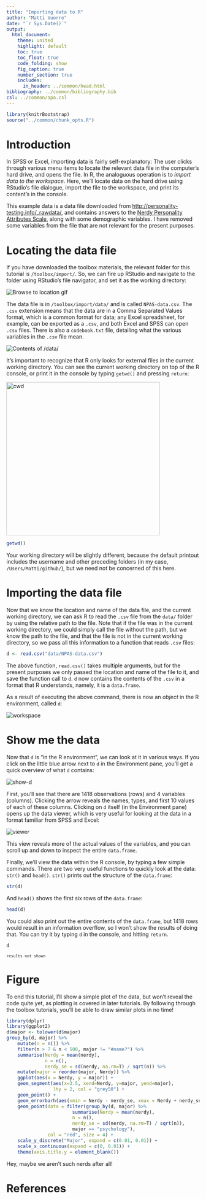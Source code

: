 ```yaml
---
title: "Importing data to R"
author: "Matti Vuorre"
date: "`r Sys.Date()`"
output:
  html_document:
    theme: united
    highlight: default
    toc: true
    toc_float: true
    code_folding: show
    fig_caption: true
    number_section: true
    includes:
      in_header: ../common/head.html
bibliography: ../common/bibliography.bib
csl: ../common/apa.csl
---
```


```r
library(knitrBootstrap)
source("../common/chunk_opts.R")
```

# Introduction

In SPSS or Excel, importing data is fairly self-explanatory: The user clicks through various menu items to locate the relevant data file in the computer's hard drive, and opens the file. In R, the analoguous operation is to _import data to the workspace_. Here, we'll locate data on the hard drive using RStudio's file dialogue, import the file to the workspace, and print its content's in the console.

This example data is a data file downloaded from <http://personality-testing.info/_rawdata/>, and contains answers to the [Nerdy Personality Attributes Scale](http://personality-testing.info/tests/NPAS/), along with some demographic variables. I have removed some variables from the file that are not relevant for the present purposes.

# Locating the data file

If you have downloaded the toolbox materials, the relevant folder for this tutorial is `/toolbox/import/`. So, we can fire up RStudio and navigate to the folder using RStudio's file navigator, and set it as the working directory:

<img src="images/browse.gif" alt="Browse to location gif">

The data file is in `/toolbox/import/data/` and is called `NPAS-data.csv`. The `.csv` extension means that the data are in a Comma Separated Values format, which is a common format for data; any Excel spreadsheet, for example, can be exported as a `.csv`, and both Excel and SPSS can open `.csv` files. There is also a `codebook.txt` file, detailing what the various variables in the `.csv` file mean.

<img src="images/files.png" alt="Contents of /data/">

It's important to recognize that R only looks for external files in the current working directory. You can see the current working directory on top of the R console, or print it in the console by typing `getwd()` and pressing `return`:

<img src="images/cwd.png" alt="cwd" width="400">

```r
getwd()
```

Your working directory will be slightly different, because the default printout includes the username and other preceding folders (in my case, `/Users/Matti/github/`), but we need not be concerned of this here.

# Importing the data file

Now that we know the location and name of the data file, and the current working directory, we can ask R to read the `.csv` file from the `data/` folder by using the relative path to the file. Note that if the file was in the current working directory, we could simply call the file without the path, but we know the path to the file, and that the file is not in the current working directory, so we pass all this information to a function that reads `.csv` files:

```r
d <- read.csv("data/NPAS-data.csv")
```

The above function, `read.csv()` takes multiple arguments, but for the present purposes we only passed the location and name of the file to it, and save the function call to `d`. `d` now contains the contents of the `.csv` in a format that R understands, namely, it is a `data.frame`.

As a result of executing the above command, there is now an _object_ in the R environment, called `d`:

<img src="images/workspace.png" alt="workspace">

# Show me the data

Now that `d` is "in the R environment", we can look at it in various ways. If you click on the little blue arrow next to `d` in the Environment pane, you'll get a quick overview of what `d` contains:

<img src="images/show-d.gif" alt="show-d">

First, you'll see that there are 1418 observations (rows) and 4 variables (columns). Clicking the arrow reveals the names, types, and first 10 values of each of these columns. Clicking on `d` itself (in the Environment pane) opens up the data viewer, which is very useful for looking at the data in a format familiar from SPSS and Excel:

<img src="images/viewer.png" alt="viewer">

This view reveals more of the actual values of the variables, and you can scroll up and down to inspect the entire `data.frame`.

Finally, we'll view the data within the R console, by typing a few simple commands. There are two very useful functions to quickly look at the data: `str()` and `head()`. `str()` prints out the structure of the `data.frame`:

```r
str(d)
```

And `head()` shows the first six rows of the `data.frame`:

```r
head(d)
```

You could also print out the entire contents of the `data.frame`, but 1418 rows would result in an information overflow, so I won't show the results of doing that. You can try it by typing `d` in the console, and hitting `return`.

```r
d
```

<small>`results not shown`</small>

# Figure 

To end this tutorial, I'll show a simple plot of the data, but won't reveal the code quite yet, as plotting is covered in later tutorials. By following through the toolbox tutorials, you'll be able to draw similar plots in no time!

```r
library(dplyr)
library(ggplot2)
d$major <- tolower(d$major)
group_by(d, major) %>%
    mutate(n = n()) %>%
    filter(n > 7 & n < 500, major != "#name?") %>%
    summarise(Nerdy = mean(nerdy),
              n = n(),
              nerdy_se = sd(nerdy, na.rm=T) / sqrt(n)) %>%
    mutate(major = reorder(major, Nerdy)) %>%
    ggplot(aes(x = Nerdy, y = major)) +
    geom_segment(aes(x=3.5, xend=Nerdy, y=major, yend=major), 
                 lty = 2, col = "grey50") +
    geom_point() +
    geom_errorbarh(aes(xmin = Nerdy - nerdy_se, xmax = Nerdy + nerdy_se)) +
    geom_point(data = filter(group_by(d, major) %>%
                        summarise(Nerdy = mean(nerdy),
                        n = n(),
                        nerdy_se = sd(nerdy, na.rm=T) / sqrt(n)), 
                        major == "psychology"), 
               col = "red", size = 4) +
    scale_y_discrete("Major", expand = c(0.01, 0.01)) +
    scale_x_continuous(expand = c(0, 0.01)) +
    theme(axis.title.y = element_blank())
```

Hey, maybe we aren't such nerds after all!

# References


